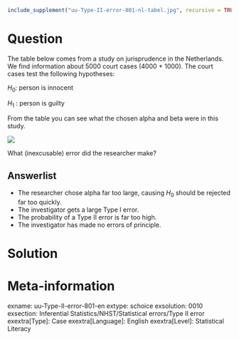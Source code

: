 ```r
include_supplement("uu-Type-II-error-801-nl-tabel.jpg", recursive = TRUE)
```

Question
========
The table below comes from a study on jurisprudence in the Netherlands. We find information about 5000 court cases (4000 + 1000). The court cases test the following hypotheses:

$H_0$: person is innocent

$H_1$ : person is guilty

From the table you can see what the chosen alpha and beta were in this study.

![](uu-Type-II-error-801-nl-tabel.jpg)

What (inexcusable) error did the researcher make?


  
Answerlist
----------
* The researcher chose alpha far too large, causing $H_0$ should be rejected far too quickly.
* The investigator gets a large Type I error.
* The probability of a Type II error is far too high.
* The investigator has made no errors of principle.

Solution
========

Meta-information
================
exname: uu-Type-II-error-801-en
extype: schoice
exsolution: 0010
exsection: Inferential Statistics/NHST/Statistical errors/Type II error
exextra[Type]: Case
exextra[Language]: English
exextra[Level]: Statistical Literacy
